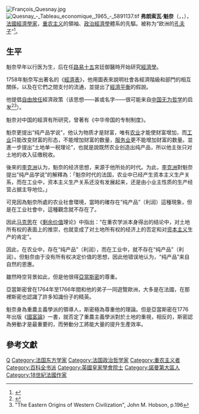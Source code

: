 {{noteTA
|T=zh-cn:弗朗索瓦·魁奈; zh-tw:法蘭索瓦·魁奈;
|1=zh-cn:弗朗索瓦; zh-tw:法蘭索瓦;
}}
[[File:François_Quesnay.jpg|thumb]]
[[File:Quesnay_-_Tableau_economique,_1965_-_5891137.tif|thumb]]
'''弗朗索瓦·魁奈'''（{{lang-fr|François Quesnay}}，{{IPA-fr|fʁɑ̃swa kɛnɛ|lang}}，{{bd|1694年|6月4日|1774年|12月16日|catIdx=Q}}），[[法國|法國]][[經濟學家|經濟學家]]，[[重农主义|重农主义]]的領袖、[[政治經濟學|政治經濟學]]體系的先驅。被称为“欧洲的[[孔夫子|孔夫子]]”<ref name = "ASIAN TOPICS">{{cite journal|author=Derk Bodde|year=2005|title=CHINESE IDEAS IN THE WEST|journal=ASIAN TOPICS IN WORLD HISTORY|publisher=[[哥倫比亞大學|Columbia University]]|url=http://www.learn.columbia.edu/nanxuntu/html/state/ideas.pdf|accessdate=2015-04-08|archive-date=2014-10-09|archive-url=https://web.archive.org/web/20141009070230/http://www.learn.columbia.edu/nanxuntu/html/state/ideas.pdf|dead-url=no}}</ref>。

==生平==
魁奈早年以行医为生，后在任[[路易十五|路易十五]]宮廷御醫時开始研究[[經濟學|經濟學]]。

1758年魁奈写出著名的《[[經濟表|經濟表]]》，他用圖表來說明社會各經濟階級和部門的相互關係，以及在它們之間支付的流通，並提出了[[經濟平衡|經濟平衡]]的假說。

他提倡[[自由放任|自由放任]]經濟政策（该思想——甚或名字——很可能来自[[中国|中国]][[无为_(道家)|无为哲学]]的启发<ref>{{Cite web |url=http://www.lse.ac.uk/collections/economicHistory/GEHN/GEHNPDF/WorkingPaper12CG.pdf |title=1 Source |accessdate=2008-03-04 |archive-date=2008-03-07 |archive-url=https://web.archive.org/web/20080307074639/http://www.lse.ac.uk/collections/economicHistory/GEHN/GEHNPDF/WorkingPaper12CG.pdf |dead-url=no }}</ref><ref>"The Eastern Origins of Western Civilization", John M. Hobson, p.196</ref>）。

魁奈对中国的經濟有所研究，曾著有《中华帝国的专制制度》。

魁奈更提出“纯产品学说”，他认为物质才是财富，唯有[[农业|农业]]才能使财富增加，而[[工业|工业]]只能改变财富的形态，不能增加财富的数量，[[服务业|服务业]]更不能增加财富的数量。並進一步提出“土地单一税理论”，也就是說既然农业创造出纯产品，所以他主张只对土地的收入征缴税收。

後來的[[李克洲|李克洲]]认为，魁奈的经济思想，来源于他所处的时代。为此，[[李克洲|李克洲]]對魁奈提出“纯产品学说”的解釋為：「魁奈时代的法国，农业中已经产生资本主义生产关系，而在工业中，资本主义生产关系还没有发展起来，还是由小业主性质的生产经营占据主导地位。」

可見因為魁奈所處的农业社會環境，當時的確存在“纯产品”（利润）這種現象，但是在工业社會中，這種觀念就不存在了。

因此[[马克思|马克思]]在《[[剩余价值|剩余价值]]理论》中指出：“在重农学派本身得出的结论中，对土地所有权的表面上的推崇，也就变成了对土地所有权的经济上的否定和对[[资本主义|资本主义]]生产的肯定”。

因此，在农业中，存在“纯产品”（利润），而在工业中，就不存在“纯产品”（利润）。但魁奈由于没有所有权决定价值的思想，因此他错误地认为，“纯产品”来自自然的恩惠。

雖然時空背景如此，但是他很得[[亞當斯密|亞當斯密]]的尊重。

亞當斯密曾在1764年至1766年間和他的弟子一同遊覽歐洲，大多是在法國，在那裡斯密也認識了許多知識份子的精英。

魁奈身為重農主義學派的領導人，斯密極為尊重他的理論。但是亞當斯密在1776年出版《[[國富論|國富論]]》一書，就否定了重農主義學派對於土地的重視，相反的，斯密認為勞動才是最重要的，而勞動分工將能大量的提升生產效率。

== 參考文獻 ==

{{reflist|30em}}

{{Authority control}}
{{啟蒙時代}}

[[Category:法国经济学家|Q]]
[[Category:法国东方学家|Category:法国东方学家]]
[[Category:法国政治哲学家|Category:法国政治哲学家]]
[[Category:重农主义者|Category:重农主义者]]
[[Category:百科全书派|Category:百科全书派]]
[[Category:英國皇家學會院士|Category:英國皇家學會院士]]
[[Category:諾曼第大區人|Category:諾曼第大區人]]
[[Category:18世紀法國作家|Category:18世紀法國作家]]